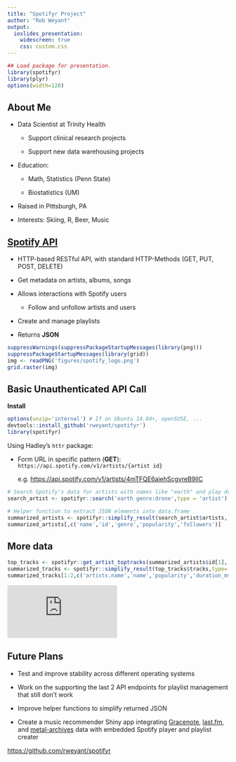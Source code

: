```yaml
---
title: "Spotifyr Project"
author: "Rob Weyant"
output: 
  ioslides_presentation:
    widescreen: true
    css: custom.css
---
```



```r
## Load package for presentation.  
library(spotifyr)
library(plyr)
options(width=120)
```

## About Me {.bigger}

- Data Scientist at Trinity Health

    + Support clinical research projects
    
    + Support new data warehousing projects
    
- Education: 

    + Math, Statistics (Penn State)
    
    + Biostatistics (UM)

- Raised in Pittsburgh, PA

- Interests: Skiing, R, Beer, Music

## [Spotify API](https://developer.spotify.com/web-api/endpoint-reference/) {.normal}

- HTTP-based RESTful API, with standard HTTP-Methods (GET, PUT, POST, DELETE)

- Get metadata on artists, albums, songs

- Allows interactions with Spotify users

    + Follow and unfollow artists and users

- Create and manage playlists

- Returns **JSON**

```r
suppressWarnings(suppressPackageStartupMessages(library(png)))
suppressPackageStartupMessages(library(grid))
img <- readPNG('figures/spotify_logo.png')
grid.raster(img)
```

## Basic Unauthenticated API Call {.smaller .blackcode }

**Install**
```r
options(unzip='internal') # If on Ubuntu 14.04+, openSUSE, ...
devtools::install_github('rweyant/spotifyr')
library(spotifyr)
```

Using Hadley's `httr` package:

- Form URL in specific pattern (**GET**): `https://api.spotify.com/v1/artists/{artist id}`

  e.g. [https://api.spotify.com/v1/artists/4mTFQE6aiehScgvreB9llC](https://api.spotify.com/v1/artists/4mTFQE6aiehScgvreB9llC)

```r
# Search Spotify's data for artists with names like "earth" and play drone (GET)
search_artist <- spotifyr::search('earth genre:drone',type = 'artist')

# Helper function to extract JSON elements into data.frame
summarized_artists <- spotifyr::simplify_result(search_artist$artists, type='artists')
summarized_artists[,c('name','id','genre','popularity','followers')]
```

## More data {.smaller .blackcode}

```r
top_tracks <- spotifyr::get_artist_toptracks(summarized_artists$id[1],'us')
summarized_tracks <- spotifyr::simplify_result(top_tracks$tracks,type='songs')
summarized_tracks[1:2,c('artists.name','name','popularity','duration_ms','album.name')]
```
<iframe src="https://embed.spotify.com/?uri=spotify:track:7kRY2GFOWywaWFE1drt80E" width="250" height="120" frameborder="0" allowtransparency="true"></iframe>


## Future Plans {.bigger}

- Test and improve stability across different operating systems

- Work on the supporting the last 2 API endpoints for playlist management that still don't work 

- Improve helper functions to simplify returned JSON

- Create a music recommender Shiny app integrating [Gracenote](https://developer.gracenote.com/music-platforms), [last.fm](http://www.last.fm), and [metal-archives](metal-archives.com) data with embedded Spotify player and playlist creater 

[https://github.com/rweyant/spotifyr](https://github.com/rweyant/spotifyr)



